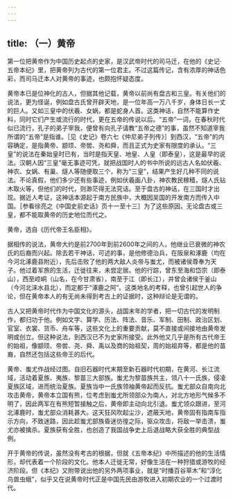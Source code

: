 ```yaml
---
---
---
```

title: （一）黄帝
---



第一位把黄帝作为中国历史起点的史家，是汉武帝时代的司马迁，在他的《史记·五帝本纪》里，把黄帝列为古代的第一位君主。不过这篇传记，含有浓厚的神话色彩，而司马迁本人对黄帝的事迹，也颇抱怀疑态度。

黄帝本已是位神化的古人，但据其他记载，黄帝以前尚有盘古和三皇。有关他们的说法，更为怪诞，例如盘古氏曾开辟天地，是一位年高一万八千岁，身体日长一丈的巨人。又如三皇中的伏羲、女娲，都是蛇身人首。这类神话，自然不能算作史料，同时它们产生或流行的时代，更在五帝的传说以后。“五帝”一词，在春秋时代似已流行，孔子的弟子宰我，便曾有向孔子请教“五帝之德”的事，虽然不知道宰我所谓的“五帝”是指谁。［见《史记》卷六七《仲尼弟子列传》］到西汉，“五帝”的内容确定，是指黄帝、颛顼、帝喾、尧和舜，而且正式为史家有限度的承认。“三皇”的说法在秦始皇时已有，当时是指天皇、地皇、人皇（即泰皇），这是最早的说法。汉朝人因“三皇”毫无事迹可凭，就把战国时人的书中所说的远古人名如伏羲、神农、女娲、有巢、燧人等随便取三个，称为“三皇”，结果产生好几种不同的说法。不论真假，他们多少还有些事迹，例如伏羲画八卦，神农教民稼穑，燧人氏钻木取火等，但他们的时代，则渺茫得无法究诘。至于盘古的神话，在三国时才出现。据近人考证，这神话本源起于南方民族中，大概因吴国的开发南方而传入中国。［参看徐亮之《中国史前史话》页十一至十三］为了这些原因，无论盘古或三皇，都不能取黄帝的历史地位而代之。

黄帝，选自《历代帝王名臣相》。

据相传的说法，黄帝大约是前2700年到前2600年之间的人，他继业已衰微的神农氏的后裔而兴起。除去若干神话，可述的事，是他修德治兵，在阪泉和涿鹿（均在今河北涿鹿县附近），先后击败了他的两大敌人炎帝与蚩尤，而被诸侯尊奉为天子。他过着军旅的生活，迁徙往来，未尝定居。他的行踪，曾东至海和岱宗（即泰山），西至崆峒（山名，在今甘肃省），南至于江（即长江），并曾会诸侯于釜山（今河北涞水县北），而定都于“涿鹿之阿”。这类地名的考释，也曾引起世人的争论，但在黄帝本人的有无尚未得到考古上的证据时，这种辩论是无谓的。

古人又把黄帝时代作为中国文化的源头，战国末年的学者，把一切古代的发明制作，都归功于他。例如文字、算学、历法、阵法、音乐、军制、田制、政治区划、官室、衣裳、货币、舟车等，这些文化上的重要贡献，莫不直接或间接地由黄帝发明或创立。但这种说法，到西汉已不为史家所接受。此外他又几乎是所有古代帝王的始祖，像颛顼、帝喾、尧、舜、禹以及商的始祖契，周的始祖弃等，都是他的苗裔，自然还包括这些帝王的后代。

黄帝、蚩尤作战经过图。自旧石器时代末期至新石器时代初期，在黄河、长江流域，活动着夏族、夷族、黎苗三大部族。蚩尤为黎苗族共主，领八十一氏族，侵凌夏族区域，进而统治夏族。夏族当中一氏族领袖黄帝起而反抗。蚩尤部众自南向北攻击黄帝，黄帝本立国有熊，位考虑到蚩尤所领部众为南人，对北方地形气候多不明了，因此两军在有熊短暂接触之后，黄帝即主动向北引退。蚩尤领众跟进，至河北涿鹿时，蚩尤部众消耗甚大。这天狂风吹起尘沙，遮蔽天地，黄帝固有指南车指示方向，不致迷路，因此趁蚩尤部族昏迷彷徨之际，驱众攻击，将敌一举击溃，蚩尤亦被擒杀。夏族获有全胜，也创造了我国战争史上后退战略大获全胜的典型战例。

开于黄帝的传说，虽然没有考古的根据，但就《五帝本纪》中所描述的他的生活情形，却代表着一个阶段的文化。他本人迁徙无常，好像生活在一种狩猎或游牧的经济阶段。但《本纪》又附带说出他的另外两项事业，就是“时播百谷草木”和“淳化鸟兽虫蛾”，似乎又在说黄帝时代正是中国先民由游牧进入初期农业的一个过渡时代。